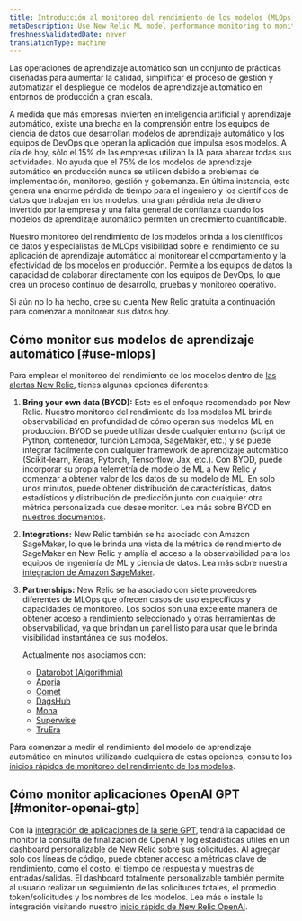 ```yaml
---
title: Introducción al monitoreo del rendimiento de los modelos (MLOps)
metaDescription: Use New Relic ML model performance monitoring to monitor and observe the performance of your machine learning models.
freshnessValidatedDate: never
translationType: machine
---
```


Las operaciones de aprendizaje automático son un conjunto de prácticas diseñadas para aumentar la calidad, simplificar el proceso de gestión y automatizar el despliegue de modelos de aprendizaje automático en entornos de producción a gran escala.

A medida que más empresas invierten en inteligencia artificial y aprendizaje automático, existe una brecha en la comprensión entre los equipos de ciencia de datos que desarrollan modelos de aprendizaje automático y los equipos de DevOps que operan la aplicación que impulsa esos modelos. A día de hoy, sólo el 15% de las empresas utilizan la IA para abarcar todas sus actividades. No ayuda que el 75% de los modelos de aprendizaje automático en producción nunca se utilicen debido a problemas de implementación, monitoreo, gestión y gobernanza. En última instancia, esto genera una enorme pérdida de tiempo para el ingeniero y los científicos de datos que trabajan en los modelos, una gran pérdida neta de dinero invertido por la empresa y una falta general de confianza cuando los modelos de aprendizaje automático permiten un crecimiento cuantificable.

Nuestro monitoreo del rendimiento de los modelos brinda a los científicos de datos y especialistas de MLOps visibilidad sobre el rendimiento de su aplicación de aprendizaje automático al monitorear el comportamiento y la efectividad de los modelos en producción. Permite a los equipos de datos la capacidad de colaborar directamente con los equipos de DevOps, lo que crea un proceso continuo de desarrollo, pruebas y monitoreo operativo.

Si aún no lo ha hecho, cree su cuenta New Relic gratuita a continuación para comenzar a monitorear sus datos hoy.

<InlineSignup/>

## Cómo monitor sus modelos de aprendizaje automático [#use-mlops]

Para emplear el monitoreo del rendimiento de los modelos dentro de [las alertas New Relic](/docs/alerts-applied-intelligence/new-relic-alerts/get-started/introduction-applied-intelligence/), tienes algunas opciones diferentes:

1. <DNT>**Bring your own data (BYOD):**</DNT> Este es el enfoque recomendado por New Relic. Nuestro monitoreo del rendimiento de los modelos ML brinda observabilidad en profundidad de cómo operan sus modelos ML en producción. BYOD se puede utilizar desde cualquier entorno (script de Python, contenedor, función Lambda, SageMaker, etc.) y se puede integrar fácilmente con cualquier framework de aprendizaje automático (Scikit-learn, Keras, Pytorch, Tensorflow, Jax, etc.). Con BYOD, puede incorporar su propia telemetría de modelo de ML a New Relic y comenzar a obtener valor de los datos de su modelo de ML. En solo unos minutos, puede obtener distribución de características, datos estadísticos y distribución de predicción junto con cualquier otra métrica personalizada que desee monitor. Lea más sobre BYOD en [nuestros documentos](/docs/alerts-applied-intelligence/mlops/bring-your-own/mlops-byo).

2. <DNT>**Integrations:**</DNT> New Relic también se ha asociado con Amazon SageMaker, lo que le brinda una vista de la métrica de rendimiento de SageMaker en New Relic y amplía el acceso a la observabilidad para los equipos de ingeniería de ML y ciencia de datos. Lea más sobre nuestra [integración de Amazon SageMaker](/docs/mlops/integrations/aws-sagemaker-mlops-integration/).

3. <DNT>**Partnerships:**</DNT> New Relic se ha asociado con siete proveedores diferentes de MLOps que ofrecen casos de uso específicos y capacidades de monitoreo. Los socios son una excelente manera de obtener acceso a rendimiento seleccionado <InlinePopover type="dashboards"/>y otras herramientas de observabilidad, ya que brindan un panel listo para usar que le brinda visibilidad instantánea de sus modelos.

   Actualmente nos asociamos con:

   * [Datarobot (Algorithmia)](/docs/alerts-applied-intelligence/mlops/integrations/datarobot-mlops-integration/)
   * [Aporia](/docs/alerts-applied-intelligence/mlops/integrations/aporia-mlops-integration/)
   * [Comet](/docs/alerts-applied-intelligence/mlops/integrations/comet-mlops-integration/)
   * [DagsHub](/docs/alerts-applied-intelligence/mlops/integrations/dagshub-mlops-integration/)
   * [Mona](/docs/alerts-applied-intelligence/mlops/integrations/mona-mlops-integration/)
   * [Superwise](/docs/alerts-applied-intelligence/mlops/integrations/superwise-mlops-integration/)
   * [TruEra](/docs/alerts-applied-intelligence/mlops/integrations/truera-mlops-integration/)

Para comenzar a medir el rendimiento del modelo de aprendizaje automático en minutos utilizando cualquiera de estas opciones, consulte los [inicios rápidos de monitoreo del rendimiento de los modelos](https://newrelic.com/instant-observability/?category=machine-learning-ops).

## Cómo monitor aplicaciones OpenAI GPT [#monitor-openai-gtp]

Con la [integración de aplicaciones de la serie GPT](/docs/mlops/integrations/openai-integration/), tendrá la capacidad de monitor la consulta de finalización de OpenAI y log estadísticas útiles en un dashboard personalizable de New Relic sobre sus solicitudes. Al agregar solo dos líneas de código, puede obtener acceso a métricas clave de rendimiento, como el costo, el tiempo de respuesta y muestras de entradas/salidas. El dashboard totalmente personalizable también permite al usuario realizar un seguimiento de las solicitudes totales, el promedio token/solicitudes y los nombres de los modelos. Lea más o instale la integración visitando nuestro [inicio rápido de New Relic OpenAI](https://newrelic.com/instant-observability/openai).